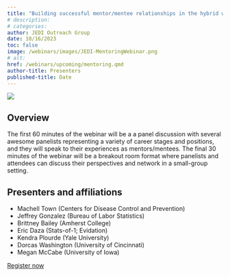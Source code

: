 ```yaml
---
title: "Building successful mentor/mentee relationships in the hybrid work era"
# description:
# categories:
author: JEDI Outreach Group
date: 10/16/2023
toc: false
image: /webinars/images/JEDI-MentoringWebinar.png
# alt:
href: /webinars/upcoming/mentoring.qmd 
author-title: Presenters
published-title: Date
---
```

<!-- Add flyer image here -->
[![](/webinars/images/JEDI-MentoringWebinar.png)](https://amstat.zoom.us/webinar/register/WN_r3A6TknBRXOlU-LdRbdpqA#/registration)

## Overview
The first 60 minutes of the webinar will be a a panel discussion with several awesome panelists representing a variety of career stages and positions, and they will speak to their experiences as mentors/mentees. The final 30 minutes of the webinar will be a  breakout room format where panelists and attendees can discuss their perspectives and network in a small-group setting.

## Presenters and affiliations
* Machell Town (Centers for Disease Control and Prevention)
* Jeffrey Gonzalez (Bureau of Labor Statistics)
* Brittney Bailey (Amherst College)
* Eric Daza (Stats-of-1; Evidation) 
* Kendra Plourde (Yale University)
* Dorcas Washington (University of Cincinnati)
* Megan McCabe (University of Iowa)


<!-- Add url to registration page so that button is clickable -->
[Register now](https://amstat.zoom.us/webinar/register/WN_r3A6TknBRXOlU-LdRbdpqA#/registration){.button .button1}

<!-- Activate sections below once event becomes a "past webinar" -->
<!-- ## Recording
{{< video https://www.youtube.com/embed/zu95d2gYoTc >}}

## Slides
[![](/webinars/images/incorporating-diversity.png)](https://drive.google.com/file/d/1mKil-a244bGMPzaV6TcpPY74asFbi6no/view) -->
